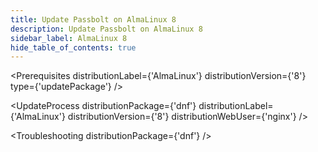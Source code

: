 ```yaml
---
title: Update Passbolt on AlmaLinux 8
description: Update Passbolt on AlmaLinux 8
sidebar_label: AlmaLinux 8
hide_table_of_contents: true
---
```



<Prerequisites
  distributionLabel={'AlmaLinux'}
  distributionVersion={'8'}
  type={'updatePackage'}
/>

<UpdateProcess 
  distributionPackage={'dnf'}
  distributionLabel={'AlmaLinux'}
  distributionVersion={'8'} 
  distributionWebUser={'nginx'}
/>

<Troubleshooting distributionPackage={'dnf'} />

<InCaseOfIssues />
